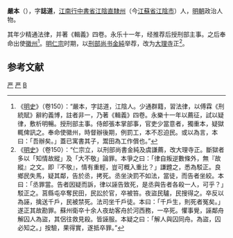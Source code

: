 '''嚴本'''（{{bd|?||?|}}），字'''誌道'''，[[江南行中書省|江南行中書省]][[江陰直隸州|江陰直隸州]]（今[[江蘇省|江蘇省]][[江陰市|江陰市]]）人，[[明朝|明朝]]政治人物。

其年少精通法律，并著《輯義》四卷。永乐十一年，经推荐后授刑部主事。之后奉命出使[[徽州|徽州]]<ref>《[[明史|明史]]》（卷150）：“嚴本，字誌道，江陰人。少通群籍，習法律，以傅霖《刑統賦》辭約義博，註者非一，乃著《輯義》四卷。永樂十一年以薦征，試以疑律，敷析明暢。授刑部主事。侍郎張本掌部事，官吏少當意者，獨重本，疑獄輒俾訊之。奉命使徽州，時督辦後期，例罰工，本不忍迫民。或以為言，本曰：「吾辦矣。」蓋已寓書其子，鬻田為工作償也。”</ref>。[[明仁宗|明仁宗]]时期，以[[刑部尚书|刑部尚书]][[金純|金純]]举荐，改为[[大理寺|大理寺]]正<ref>《[[明史|明史]]》（卷150）：“仁宗立，以刑部尚書金純及虞謙薦，改大理寺正。斷獄者多以「知情故縱」及「大不敬」論罪。本爭之曰：「律自叛逆數條外，無『故縱』之文。即『不敬』，情有重輕，豈可概入重比？」謙韙之，悉為駁正。良鄉民失馬，疑其鄰，告於丞，拷死。丞坐決罰不如法，當徒，而告者坐絞。本曰：「丞罪當。告者因疑而訴，律以誣告致死，是丞與告者各殺一人，可乎？」駁正之。莒縣屯卒奪民田，民訟於官，卒被笞。夜盜民驢，民搜得之。卒反以為誣，擒送千戶，民被禁死。法司坐千戶徒。本曰：「千戶生，則死者冤矣。」遂正其故勘罪。蘇州衛卒十余人夜劫客舟於河西務，一卒死。懼事覺，誣鄰舟解囚人為盜，其侶往救見殺。皆誣服。本疑之曰：「解人與囚同舟。為盜，囚必知之。」按驗，果得實，遂抵卒罪。”</ref>。

==参考文献==
{{wikisource|明史/卷150}}
<div class="references-small">
<references />
</div>

{{明朝人物小作品}}

[[Category:明朝刑部主事|严]]
[[Category:江阴人|严]]
[[Category:嚴姓|B]]